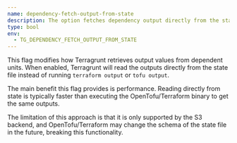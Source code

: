 ```yaml
---
name: dependency-fetch-output-from-state
description: The option fetches dependency output directly from the state file instead of using tofu/terraform output.
type: bool
env:
  - TG_DEPENDENCY_FETCH_OUTPUT_FROM_STATE
---
```


This flag modifies how Terragrunt retrieves output values from dependent units. When enabled, Terragrunt will read the outputs directly from the state file instead of running `terraform output` or `tofu output`.

The main benefit this flag provides is performance. Reading directly from state is typically faster than executing the OpenTofu/Terraform binary to get the same outputs.

The limitation of this approach is that it is only supported by the S3 backend, and OpenTofu/Terraform may change the schema of the state file in the future, breaking this functionality.
